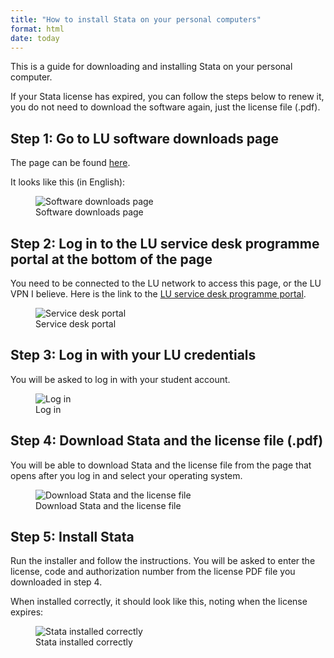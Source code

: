 ```yaml
---
title: "How to install Stata on your personal computers"
format: html
date: today
---
```


This is a guide for downloading and installing Stata on your personal computer. 

If your Stata license has expired, you can follow the steps below to renew it, you do not need to download the software again, just the license file (.pdf).

## Step 1: Go to LU software downloads page

The page can be found [here](https://www.lunduniversity.lu.se/current-students/student-services-and-support/it-resources-and-assistance/software).

It looks like this (in English):

![Software downloads page](installing-stata/01-lu-software.png)

## Step 2: Log in to the LU service desk programme portal at the bottom of the page

You need to be connected to the LU network to access this page, or the LU VPN I believe. Here is the link to the [LU service desk programme portal](https://program.ldc.lu.se/).

![Service desk portal](installing-stata/02-stata-link.png)

## Step 3: Log in with your LU credentials

You will be asked to log in with your student account.

![Log in](installing-stata/03-log-in.png)

## Step 4: Download Stata and the license file (.pdf)

You will be able to download Stata and the license file from the page that opens after you log in and select your operating system.

![Download Stata and the license file](installing-stata/04-download-stata.png)

## Step 5: Install Stata

Run the installer and follow the instructions. You will be asked to enter the license, code and authorization number from the license PDF file you downloaded in step 4.

When installed correctly, it should look like this, noting when the license expires:

![Stata installed correctly](installing-stata/05-license.png)
